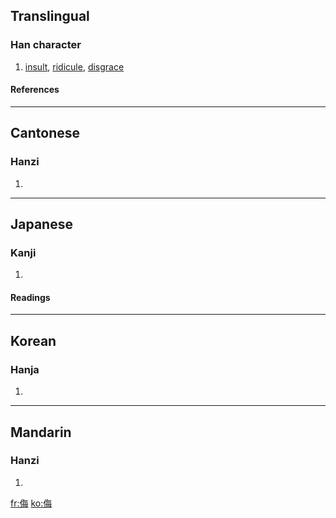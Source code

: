 ==Translingual==
===Han character===
{{Han char|rad=人|as=07|sn=9|four=2825<sub>7</sub>|canj=人人田卜 (OOWY)}}
# [[insult]], [[ridicule]], [[disgrace]]
====References====
{{Han ref|kx=0103.010|dkj=00629|dj=0218.170|hdz=10163.010|uh=4FAE|ud=20398|bh=AB56|bd=43862}}
----
==Cantonese==
===Hanzi===
{{yue-hanzi|jyut=|y=mou5}}
# {{defn|Cantonese}}
----
==Japanese==
===Kanji===
{{ja-kanji|grade=|rs=人07}}
# {{defn|Japanese}} 
====Readings====
{{ja-readings|on=[[ぶ]] (bu)|kun=[[あなどる]] (anadoru), [[あなどり]] (anadori)}}
----
==Korean==
===Hanja===
{{ko-hanja|hangeul=모|rv=mo|mr=mo}}
# {{defn|Korean}}
----
==Mandarin==
===Hanzi===
{{cmn-hanzi|pin=[[wǔ]] (wu3)|wg=wu<sup>3</sup>}}
# {{defn|Mandarin}}

[[fr:侮]]
[[ko:侮]]